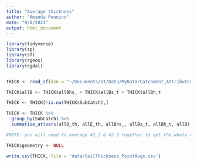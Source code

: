 ```yaml
---
title: "Average thickness"
author: "Amanda Pennino"
date: "9/8/2021"
output: html_document
---
```


```r

library(tidyverse)
library(sp)
library(sf)
library(rgeos)
library(rgdal)


THICK <- read_sf(dsn = "~/Documents/VT/Data/MyData/Catchment_Attributes/data/Shapefiles", layer = "HorizonThickness_all")

THICK$allB <- THICK$allBhs_ + THICK$allBs_t + THICK$allBh_t

THICK <- THICK[!is.na(THICK$SubCatch),]

THICK <- THICK %>%
  group_by(SubCatch) %>%
  summarise_at(vars(allO_th, allE_th, allBhs_, allBs_t, allBh_t, allB), list(name = mean))

#NOTE: you will need to average 42_2 & 42_3 together to get the whole 42_3 average. Do the same for all the subcatchments that have other's nested within them. 

THICK$geometry <- NULL

write.csv(THICK, file = 'data/SoilThickness_PointAvgs.csv')
```